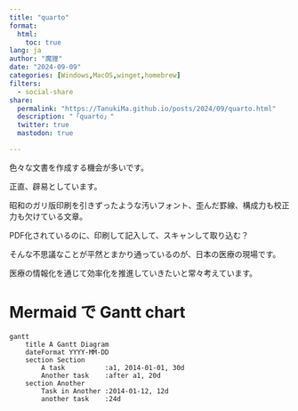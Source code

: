 ```yaml
---
title: "quarto"
format:
  html:
    toc: true
lang: ja
author: "魔狸"
date: "2024-09-09"
categories: [Windows,MacOS,winget,homebrew]
filters:
  - social-share
share:
  permalink: "https://TanukiMa.github.io/posts/2024/09/quarto.html"
  description: "「quarto」"
  twitter: true
  mastodon: true

---
```

色々な文書を作成する機会が多いです。

正直、辟易としています。

昭和のガリ版印刷を引きずったような汚いフォント、歪んだ罫線、構成力も校正力も欠けている文章。

PDF化されているのに、印刷して記入して、スキャンして取り込む？

そんな不思議なことが平然とまかり通っているのが、日本の医療の現場です。

医療の情報化を通じて効率化を推進していきたいと常々考えています。

# Mermaid で Gantt chart

```mermaid
gantt
    title A Gantt Diagram
    dateFormat YYYY-MM-DD
    section Section
        A task          :a1, 2014-01-01, 30d
        Another task    :after a1, 20d
    section Another
        Task in Another :2014-01-12, 12d
        another task    :24d
```

<!--
```mermaid
architecture-beta
    group api(cloud)[API]

    service db(database)[Database] in api
    service disk1(disk)[Storage] in api
    service disk2(disk)[Storage] in api
    service server(server)[Server] in api

    db:L -- R:server
    disk1:T -- B:server
    disk2:T -- B:db
```
-->

